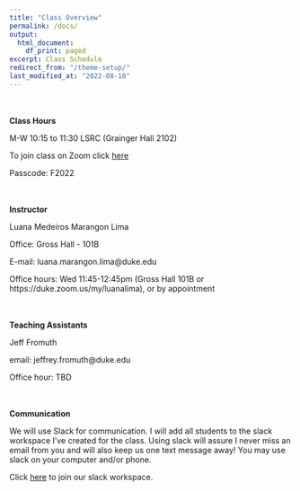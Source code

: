 ```yaml
---
title: "Class Overview"
permalink: /docs/
output:
  html_document:
    df_print: paged
excerpt: Class Schedule
redirect_from: "/theme-setup/"
last_modified_at: "2022-08-18"
---
```


<br>
<br>
**Class Hours**

M-W 10:15 to 11:30 LSRC (Grainger Hall 2102)

To join class on Zoom click [here](https://duke.zoom.us/j/91030346237?pwd=eGpDejNMcmR4SmVOZFR2enNrZjl2QT09)

Passcode: F2022

<br>
<br>
**Instructor**

Luana Medeiros Marangon Lima

Office: Gross Hall - 101B

E-mail: luana.marangon.lima@duke.edu

Office hours: Wed 11:45-12:45pm (Gross Hall 101B or https://duke.zoom.us/my/luanalima), or by appointment

<br>
<br>
**Teaching Assistants**

Jeff Fromuth

email: jeffrey.fromuth@duke.edu

Office hour: TBD

<br>
<br>
**Communication**

We will use Slack for communication. I will add all students to the slack workspace I've created for the class. Using slack will assure I never miss an email from you and will also keep us one text message away! You may use slack on your computer and/or phone.

Click [here](https://join.slack.com/t/modernpowersystems/shared_invite/zt-1eyrbwh34-ZN7QVFbBX0avgh~1N1s8Vw) to join our slack workspace.


